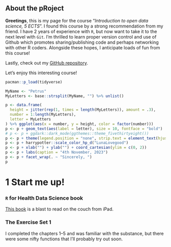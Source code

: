 ## About the p**R**oject 

**Greetings**, this is my page for the course "*Introduction to open data science, 5 ECTS*". I found this course by a strong recommendation from my friend. I have 2 years of experience with `R`, but now want to take it to the next level with `Git`. I'm thrilled to learn proper version control and use of Github which promotes sharing/publishing code and perhaps networking with other R coders. Alongside these hopes, I anticipate loads of fun from this course! 

Lastly, check out my [GitHub repository](https://github.com/petrusk4/IODS-project). 

Let's enjoy this interesting course!

```r
pacman::p_load(tidyverse)

MyName <- "Petrus"
MyLetters <- base::strsplit(MyName, "") %>% unlist()

p <- data.frame(
  height = jitter(rep(1, times = length(MyLetters)), amount = .3),
  number = 1:length(MyLetters),
  letter = MyLetters
) %>% ggplot(aes(x = number, y = height, color = factor(number)))
p <- p + geom_text(aes(label = letter), size = 10, fontface = "bold")
# p <- p + ggdark::dark_mode(ggthemes::theme_fivethirtyeight())
p <- p + theme(legend.position = "none", strip.text = element_text(hjust = 0))
p <- p + harrypotter::scale_color_hp_d("LunaLovegood")
p <- p + xlab("") + ylab("") + coord_cartesian(ylim = c(0, 2))
p <- p + labs(caption = "4th November, 2023")
p <- p + facet_wrap(. ~ "Sincerely, ")
p

```


# 1 Start me up!

### `R` for Health Data Science book

[This book](https://argoshare.is.ed.ac.uk/healthyr_book/) is a blast to read on the couch from iPad. 

### The Exercise Set 1

I completed the chapters 1--5 and was familiar with the substance, but there were some nifty functions that I'll probably try out soon.